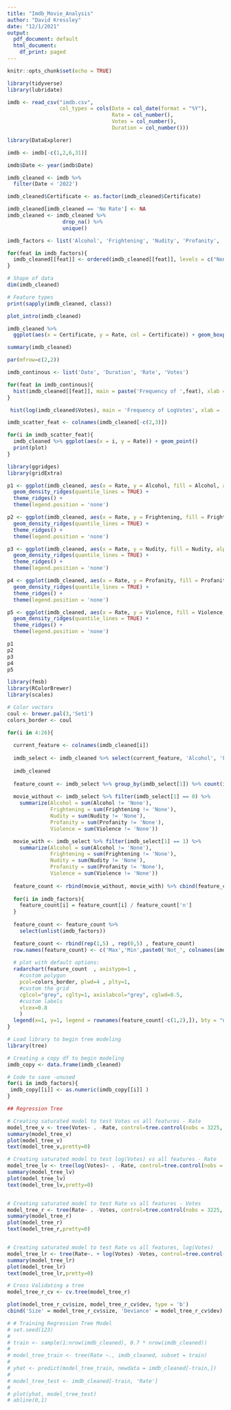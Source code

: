 ```yaml
---
title: "Imdb_Movie_Analysis"
author: "David Kressley"
date: "12/1/2021"
output:
  pdf_document: default
  html_document:
    df_print: paged
---
```


```r
knitr::opts_chunk$set(echo = TRUE)
```


```r
library(tidyverse)
library(lubridate)
```


```r
imdb <- read_csv("imdb.csv", 
                 col_types = cols(Date = col_date(format = "%Y"), 
                                  Rate = col_number(), 
                                  Votes = col_number(), 
                                  Duration = col_number()))
```
```r
library(DataExplorer)

imdb <- imdb[-c(1,2,6,31)]

imdb$Date <- year(imdb$Date)

imdb_cleaned <- imdb %>% 
  filter(Date < '2022') 
```

```r

imdb_cleaned$Certificate <- as.factor(imdb_cleaned$Certificate)

imdb_cleaned[imdb_cleaned == 'No Rate'] <- NA
imdb_cleaned <- imdb_cleaned %>%
                  drop_na() %>%
                  unique()

imdb_factors <- list('Alcohol', 'Frightening', 'Nudity', 'Profanity', 'Violence')

for(feat in imdb_factors){
  imdb_cleaned[[feat]] <- ordered(imdb_cleaned[[feat]], levels = c("None", "Mild", "Moderate", 'Severe'))
}

```



```r
# Shape of data
dim(imdb_cleaned)

# Feature types
print(sapply(imdb_cleaned, class))

plot_intro(imdb_cleaned)
```

```r
imdb_cleaned %>% 
  ggplot(aes(x = Certificate, y = Rate, col = Certificate)) + geom_boxplot()
```

```r
summary(imdb_cleaned)
```



```r
par(mfrow=c(2,2))

imdb_continous <- list('Date', 'Duration', 'Rate', 'Votes')

for(feat in imdb_continous){
  hist(imdb_cleaned[[feat]], main = paste('Frequency of ',feat), xlab = feat, ylab = 'Frequncy')
}

 hist(log(imdb_cleaned$Votes), main = 'Frequency of LogVotes', xlab = 'LogVotes', ylab = 'Frequncy')


```

```r

imdb_scatter_feat <- colnames(imdb_cleaned[-c(2,3)])

for(i in imdb_scatter_feat){
  imdb_cleaned %>% ggplot(aes(x = i, y = Rate)) + geom_point()
  print(plot)
}
```



```r
library(ggridges)
library(gridExtra)

p1 <- ggplot(imdb_cleaned, aes(x = Rate, y = Alcohol, fill = Alcohol, alpha = .7)) +
  geom_density_ridges(quantile_lines = TRUE) + 
  theme_ridges() + 
  theme(legend.position = 'none')

p2 <- ggplot(imdb_cleaned, aes(x = Rate, y = Frightening, fill = Frightening, alpha = .7)) +
  geom_density_ridges(quantile_lines = TRUE) + 
  theme_ridges() + 
  theme(legend.position = 'none')

p3 <- ggplot(imdb_cleaned, aes(x = Rate, y = Nudity, fill = Nudity, alpha = .7)) +
  geom_density_ridges(quantile_lines = TRUE) + 
  theme_ridges() + 
  theme(legend.position = 'none')

p4 <- ggplot(imdb_cleaned, aes(x = Rate, y = Profanity, fill = Profanity, alpha = .7)) +
  geom_density_ridges(quantile_lines = TRUE) + 
  theme_ridges() + 
  theme(legend.position = 'none')

p5 <- ggplot(imdb_cleaned, aes(x = Rate, y = Violence, fill = Violence, alpha = .7)) +
  geom_density_ridges(quantile_lines = TRUE) + 
  theme_ridges() + 
  theme(legend.position = 'none')

p1
p2 
p3 
p4
p5
```
```r
library(fmsb)
library(RColorBrewer)
library(scales)

# Color vectors
coul <- brewer.pal(3,'Set1')
colors_border <- coul

for(i in 4:26){
  
  current_feature <- colnames(imdb_cleaned[i])
  
  imdb_select <- imdb_cleaned %>% select(current_feature, 'Alcohol', 'Frightening', 'Nudity', 'Profanity', 'Violence')
  
  imdb_cleaned
  
  feature_count <- imdb_select %>% group_by(imdb_select[1]) %>% count(imdb_select[1])
  
  movie_without <- imdb_select %>% filter(imdb_select[1] == 0) %>% 
    summarize(Alcohol = sum(Alcohol != 'None'),
              Frightening = sum(Frightening != 'None'),
              Nudity = sum(Nudity != 'None'),
              Profanity = sum(Profanity != 'None'),
              Violence = sum(Violence != 'None'))

  movie_with <- imdb_select %>% filter(imdb_select[1] == 1) %>%
    summarize(Alcohol = sum(Alcohol != 'None'),
              Frightening = sum(Frightening != 'None'),
              Nudity = sum(Nudity != 'None'),
              Profanity = sum(Profanity != 'None'),
              Violence = sum(Violence != 'None'))
  
  feature_count <- rbind(movie_without, movie_with) %>% cbind(feature_count)
  
  for(i in imdb_factors){
    feature_count[i] = feature_count[i] / feature_count['n']
  }
  
  feature_count <- feature_count %>%
    select(unlist(imdb_factors))

  feature_count <- rbind(rep(1,5) , rep(0,5) , feature_count)
  row.names(feature_count) <- c('Max','Min',paste0('Not_', colnames(imdb_select[1])),paste0(colnames(imdb_select[1])))
  
  # plot with default options:
  radarchart(feature_count  , axistype=1 , 
    #custom polygon
    pcol=colors_border, plwd=4 , plty=1,
    #custom the grid
    cglcol="grey", cglty=1, axislabcol="grey", cglwd=0.5,
    #custom labels
    vlcex=0.8 
    )
  legend(x=1, y=1, legend = rownames(feature_count[-c(1,2),]), bty = "n", pch=20 , col=colors_border , text.col = "black")
}
```


```r
# Load library to begin tree modeling
library(tree)

# Creating a copy df to begin modeling
imdb_copy <- data.frame(imdb_cleaned)

# Code to save -unused
for(i in imdb_factors){
 imdb_copy[[i]] <- as.numeric(imdb_copy[[i]] )
}

## Regression Tree

# Creating saturated model to test Votes vs all features - Rate
model_tree_v <- tree(Votes~ . -Rate, control=tree.control(nobs = 3225, mindev = 0.01), data = imdb_copy) 
summary(model_tree_v)
plot(model_tree_v)
text(model_tree_v,pretty=0)

# Creating saturated model to test log(Votes) vs all features - Rate
model_tree_lv <- tree(log(Votes)~ . -Rate, control=tree.control(nobs = 3225, mindev = 0.01), data = imdb_copy) 
summary(model_tree_lv)
plot(model_tree_lv)
text(model_tree_lv,pretty=0)


# Creating saturated model to test Rate vs all features - Votes
model_tree_r <- tree(Rate~ . -Votes, control=tree.control(nobs = 3225, mindev = 0.01), data = imdb_copy) 
summary(model_tree_r)
plot(model_tree_r)
text(model_tree_r,pretty=0)


# Creating saturated model to test Rate vs all features, log(Votes) 
model_tree_lr <- tree(Rate~. + log(Votes) -Votes, control=tree.control(nobs = 3225, mindev = 0.01), data = imdb_copy) 
summary(model_tree_lr)
plot(model_tree_lr)
text(model_tree_lr,pretty=0)
```


```r
# Cross Validating a tree
model_tree_r_cv <- cv.tree(model_tree_r)

plot(model_tree_r_cv$size, model_tree_r_cv$dev, type = 'b')
cbind('Size' = model_tree_r_cv$size, 'Deviance' = model_tree_r_cv$dev)
```

```r
# # Training Regression Tree Model
# set.seed(123)
# 
# train <- sample(1:nrow(imdb_cleaned), 0.7 * nrow(imdb_cleaned))
# 
# model_tree_train <- tree(Rate ~., imdb_cleaned, subset = train)
# 
# yhat <- predict(model_tree_train, newdata = imdb_cleaned[-train,])
# 
# model_tree_test <- imdb_cleaned[-train, 'Rate']
# 
# plot(yhat, model_tree_test)
# abline(0,1)
```
















